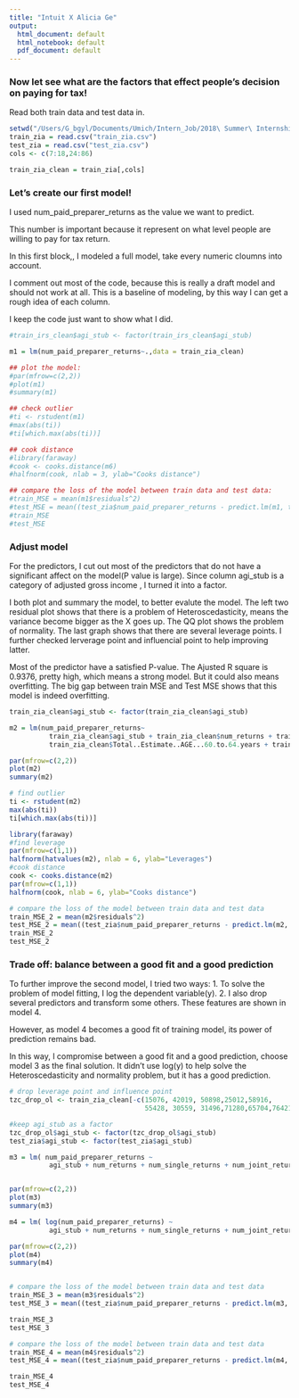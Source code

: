 ```yaml
---
title: "Intuit X Alicia Ge"
output:
  html_document: default
  html_notebook: default
  pdf_document: default
---
```


### Now let see what are the factors that effect people's decision on paying for tax!

Read both train data and test data in.

```r
setwd("/Users/G_bgyl/Documents/Umich/Intern_Job/2018\ Summer\ Internship/Intuit\ Data\ Challenge/intuit_code")
train_zia = read.csv("train_zia.csv")
test_zia = read.csv("test_zia.csv")
cols <- c(7:18,24:86)

train_zia_clean = train_zia[,cols] 
```

### Let's create our first model!
I used num_paid_preparer_returns as the value we want to predict.

This number is important because it represent on what level people are willing to pay for tax return.

In this first block,, I modeled a full model, take every numeric cloumns into account.

I comment out most of the code, because this is really a draft model and should not work at all. This is a baseline of modeling, by this way I can get a rough idea of each column.

I keep the code just want to show what I did.
```r

#train_irs_clean$agi_stub <- factor(train_irs_clean$agi_stub)

m1 = lm(num_paid_preparer_returns~.,data = train_zia_clean)

## plot the model:
#par(mfrow=c(2,2))
#plot(m1)
#summary(m1)

## check outlier
#ti <- rstudent(m1)
#max(abs(ti))
#ti[which.max(abs(ti))]

## cook distance
#library(faraway)
#cook <- cooks.distance(m6)
#halfnorm(cook, nlab = 3, ylab="Cooks distance")

## compare the loss of the model between train data and test data:
#train_MSE = mean(m1$residuals^2)
#test_MSE = mean((test_zia$num_paid_preparer_returns - predict.lm(m1, test_zia)) ^ 2)
#train_MSE
#test_MSE
```

### Adjust model
For the predictors, I cut out most of the predictors that do not have a significant affect on the model(P value is large).
Since column agi_stub is a category of adjusted gross income , I turned it into a factor.

I both plot and summary the model, to better evalute the model.
The left two residual plot shows that there is a problem of Heteroscedasticity, means the variance become bigger as the X goes up.
The QQ plot shows the problem of normality.
The last graph shows that there are several leverage points.
I further checked lerverage point and influencial point to help improving latter.

Most of the predictor have a satisfied P-value.
The Ajusted R square is 0.9376, pretty high, which means a strong model. But it could also means overfitting.
The big gap between train MSE and Test MSE shows that this model is indeed overfitting.


```r
train_zia_clean$agi_stub <- factor(train_zia_clean$agi_stub)

m2 = lm(num_paid_preparer_returns~
          train_zia_clean$agi_stub + train_zia_clean$num_returns + train_zia_clean$num_single_returns + train_zia_clean$num_joint_returns + train_zia_clean$num_head_of_household_returns + train_zia_clean$num_exemptions + train_zia_clean$num_dependents + log(train_zia_clean$amount_agi) +train_zia_clean$amount_refunds +
          train_zia_clean$Total..Estimate..AGE...60.to.64.years + train_zia_clean$Male..Estimate..Total.population + train_zia_clean$Total..Estimate..Total.population+ train_zia_clean$Total..Estimate..SUMMARY.INDICATORS...Old.age.dependency.ratio ,data = train_zia_clean)

par(mfrow=c(2,2))
plot(m2)
summary(m2)

# find outlier
ti <- rstudent(m2)
max(abs(ti))
ti[which.max(abs(ti))]

library(faraway)
#find leverage
par(mfrow=c(1,1))
halfnorm(hatvalues(m2), nlab = 6, ylab="Leverages")
#cook distance
cook <- cooks.distance(m2)
par(mfrow=c(1,1))
halfnorm(cook, nlab = 6, ylab="Cooks distance")

# compare the loss of the model between train data and test data
train_MSE_2 = mean(m2$residuals^2)
test_MSE_2 = mean((test_zia$num_paid_preparer_returns - predict.lm(m2, test_zia)) ^ 2)
train_MSE_2
test_MSE_2


```

### Trade off: balance between a good fit and a good prediction

To further improve the second model, I tried two ways:
1. To solve the problem of model fitting, I log the dependent variable(y). 
2. I also drop several predictors and transform some others.
These features are shown in model 4.

However, as model 4 becomes a good fit of training model, its power of prediction remains bad.

In this way, I compromise between a good fit and a good prediction, choose model 3 as the final solution.
It didn't use log(y) to help solve the Heteroscedasticity and normality problem, but it has a good prediction.



```r
# drop leverage point and influence point
tzc_drop_ol <- train_zia_clean[-c(15076, 42019, 50898,25012,58916,
                                  55428, 30559, 31496,71280,65704,76421), ]

#keep agi_stub as a factor
tzc_drop_ol$agi_stub <- factor(tzc_drop_ol$agi_stub)
test_zia$agi_stub <- factor(test_zia$agi_stub)

m3 = lm( num_paid_preparer_returns ~
          agi_stub + num_returns + num_single_returns + num_joint_returns + num_head_of_household_returns + num_exemptions + log(num_dependents) + log(amount_agi) +amount_refunds + Total..Estimate..AGE...60.to.64.years + Male..Estimate..Total.population + Total..Estimate..SUMMARY.INDICATORS...Old.age.dependency.ratio ,data = tzc_drop_ol)


par(mfrow=c(2,2))
plot(m3)
summary(m3)

m4 = lm( log(num_paid_preparer_returns) ~
          agi_stub + num_returns + num_single_returns + num_joint_returns + num_head_of_household_returns + num_exemptions + log(num_dependents) + log(amount_agi) +amount_refunds + Total..Estimate..AGE...60.to.64.years + Male..Estimate..Total.population + Total..Estimate..SUMMARY.INDICATORS...Old.age.dependency.ratio ,data = tzc_drop_ol)

par(mfrow=c(2,2))
plot(m4)
summary(m4)


# compare the loss of the model between train data and test data
train_MSE_3 = mean(m3$residuals^2)
test_MSE_3 = mean((test_zia$num_paid_preparer_returns - predict.lm(m3, test_zia)) ^ 2)

train_MSE_3
test_MSE_3

# compare the loss of the model between train data and test data
train_MSE_4 = mean(m4$residuals^2)
test_MSE_4 = mean((test_zia$num_paid_preparer_returns - predict.lm(m4, test_zia)) ^ 2)

train_MSE_4
test_MSE_4

```




